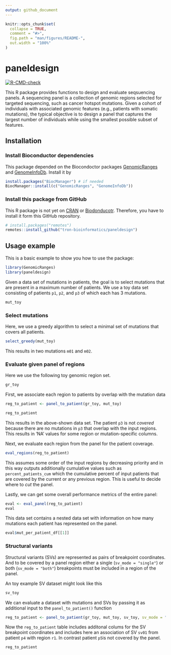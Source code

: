 ```yaml
---
output: github_document
---
```


<!-- README.md is generated from README.Rmd. Please edit that file -->

```r
knitr::opts_chunk$set(
  collapse = TRUE,
  comment = "#>",
  fig.path = "man/figures/README-",
  out.width = "100%"
)
```

# paneldesign

<!-- badges: start -->
[![R-CMD-check](https://github.com/TRON-Private/paneldesign/actions/workflows/R-CMD-check.yaml/badge.svg)](https://github.com/TRON-Private/paneldesign/actions/workflows/R-CMD-check.yaml)
<!-- badges: end -->

This R package provides functions to design and evaluate seqsuencing panels. 
A sequencing panel is a collection of genomic regions selected for targeted 
sequencing, such as cancer hotspot mutations.
Given a cohort of individuals with associated genomic features 
(e.g., patients with somatic mutations), the typical objective is to design a 
panel that captures the largest number of individuals while using the smallest 
possible subset of features. 


## Installation

### Install Bioconductor dependencies

This package depended on the Biocondoctor packages [GenomicRanges](https://bioconductor.org/packages/release/bioc/html/GenomicRanges.html) and
[GenomeInfoDb](https://bioconductor.org/packages/release/bioc/html/GenomeInfoDb.html). 
Install it by 

``` r
install.packages("BiocManager") # if needed
BiocManager::install(c("GenomicRanges", "GenomeInfoDb"))
```

### Install this package from GitHub

This R package is not yet on [CRAN](https://CRAN.R-project.org) or
[Biodonducotr](https://www.bioconductor.org/). Therefore, you have to install it
form this GitHub repository. 

```r
# install.packages("remotes")
remotes::install_github("tron-bioinformatics/paneldesign")
```


## Usage example

This is a basic example to show you how to use the package:

```r
library(GenomicRanges)
library(paneldesign)

```

Given a data set of mutations in patients, the goal is to select mutations that are present in a maximum number of patients. 
We use a toy data set consisting of patients `p1`, `p2`, and `p3` of which each has 3 mutations.

```r
mut_toy
```


### Select mutations

Here, we use a greedy algorithm to select a minimal set of mutations that 
covers all patients. 

```r
select_greedy(mut_toy)
```

This results in two mutations `m01` and `m02`.

### Evaluate given panel of regions

Here we use the following toy genomic region set.

```r
gr_toy
```

First, we associate each region to patients by overlap with the mutation data

```r
reg_to_patient <- panel_to_patient(gr_toy, mut_toy)

reg_to_patient
```

This results in the above-shown data set. The patient `p3` is not *covered* 
because there are no mutations in `p3` that overlap with the input regions. 
This results in 'NA' values for some region or mutation-specific columns. 

Next, we evaluate each region from the panel for the patient coverage.

```r
eval_regions(reg_to_patient)

```

This assumes some order of the input regions by decreasing priority and in this
way outputs additionally cumulative values such as `percent_patients_cum` which 
the cumulative percent of input patients that are covered by the current or any 
previous region. This is useful to decide where to *cut* the panel.

Lastly, we can get some overall performance metrics of the entire panel:

```r
eval <- eval_panel(reg_to_patient)
eval
```

This data set contains a nested data set with information on how many mutations 
each patient has represented on the panel.

```r
eval$mut_per_patient_df[[1]]

```


### Structural variants

Structural variants (SVs) are represented as pairs of breakpoint coordinates. And to 
be covered by a panel region either a single (`sv_mode = "single"`) or both 
(`sv_mode = "both"`) breakpoints must be included in a region of the panel. 

An toy example SV dataset might look like this


```r
sv_toy
```

We can evaluate a dataset with mutations and SVs by passing it as additional input
to the `panel_to_patient()` function

```r
reg_to_patient <- panel_to_patient(gr_toy, mut_toy, sv_toy, sv_mode = "single")

```

Now the `reg_to_patient` table includes additonal colums for the SV breakpoint 
coordinates and includes here an association of SV `sv01` from patient `p4` with 
region `r1`. In contrast patient `p5`is not covered by the panel.

```r
reg_to_patient
```

